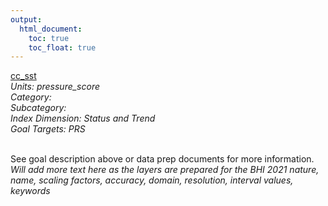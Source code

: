 ```yaml
---
output:
  html_document:
    toc: true
    toc_float: true
---
```


[cc_sst](https://github.com/OHI-Baltic/bhi-prep/blob/master/layers/cc_sst_bhi2019.csv)\
*Units: pressure_score*\
*Category:*\
*Subcategory:*\
*Index Dimension: Status and Trend*\
*Goal Targets: PRS*\
<br>

See goal description above or data prep documents for more information.\
*Will add more text here as the layers are prepared for the BHI 2021*
*nature, name, scaling factors, accuracy, domain, resolution, interval values, keywords*



<br>

